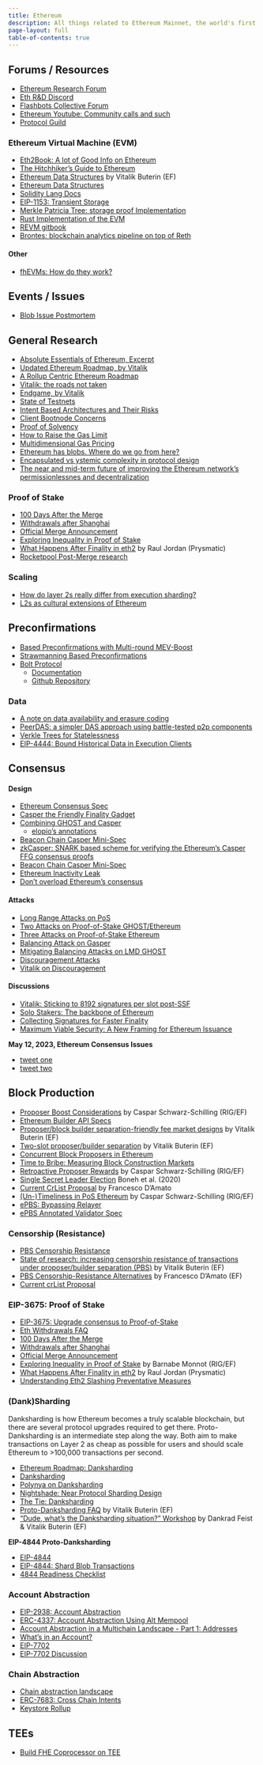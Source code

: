 ```yaml
---
title: Ethereum
description: All things related to Ethereum Mainnet, the world's first Turing-Complete distributed state machine
page-layout: full
table-of-contents: true
---
```



## Forums / Resources 

- [Ethereum Research Forum](https://ethresear.ch/)
- [Eth R&D Discord](https://discord.com/invite/qGpsxSA)
- [Flashbots Collective Forum](https://collective.flashbots.net/)
- [Ethereum Youtube: Community calls and such](https://www.youtube.com/@EthereumProtocol/videos)
- [Protocol Guild](https://protocol-guild.readthedocs.io/en/latest/)


### Ethereum Virtual Machine (EVM)

- [Eth2Book: A lot of Good Info on Ethereum](https://eth2book.info/)
- [The Hitchhiker's Guide to Ethereum](https://members.delphidigital.io/reports/the-hitchhikers-guide-to-ethereum/)
- [Ethereum Data Structures](https://arxiv.org/pdf/2108.05513.pdf) by Vitalik Buterin (EF)
- [Ethereum Data Structures](https://arxiv.org/pdf/2108.05513.pdf)
- [Solidity Lang Docs](https://docs.soliditylang.org/en/v0.8.21/)
- [EIP-1153: Transient Storage](https://eips.ethereum.org/EIPS/eip-1153)
- [Merkle Patricia Tree: storage proof Implementation](https://github.com/mixbytes/zkllvm-mpt-proofs)
- [Rust Implementation of the EVM](https://github.com/bluealloy/revm)
- [REVM gitbook](https://bluealloy.github.io/revm/)
- [Brontes: blockchain analytics pipeline on top of Reth](https://github.com/SorellaLabs/brontes)

#### **Other**

- [fhEVMs: How do they work?](https://medium.com/@whaleslee/fhevms-how-do-they-work-c13ea8a4d4c0)


## Events / Issues

- [Blob Issue Postmortem](https://gist.github.com/benhenryhunter/7b7d9c9e3218aad52f75e3647b83a6cc)






## General Research

- [Absolute Essentials of Ethereum, Excerpt](https://www.routledge.com/Absolute-Essentials-of-Ethereum/Dylan-Ennis/p/book/9781032334189)
- [Updated Ethereum Roadmap, by Vitalik](https://twitter.com/VitalikButerin/status/1466411377107558402?s=20)
- [A Rollup Centric Ethereum Roadmap](https://ethereum-magicians.org/t/a-rollup-centric-ethereum-roadmap/4698)
- [Vitalik: the roads not taken](https://vitalik.ca/general/2022/03/29/road.html)
- [Endgame, by Vitalik](https://vitalik.ca/general/2021/12/06/endgame.html)
- [State of Testnets](https://twitter.com/TimBeiko/status/1628819200696516608?s=20)
- [Intent Based Architectures and Their Risks](https://www.paradigm.xyz/2023/06/intents)
- [Client Bootnode Concerns](https://ethresear.ch/t/execution-consensus-client-bootnodes/14588)
- [Proof of Solvency](https://ethresear.ch/t/snarked-merkle-sum-tree-a-practical-proof-of-solvency-protocol-based-on-vitaliks-proposal/14405)
- [How to Raise the Gas Limit](https://www.paradigm.xyz/2024/03/how-to-raise-the-gas-limit-1)
- [Multidimensional Gas Pricing](https://vitalik.eth.limo/general/2024/05/09/multidim.html)
- [Ethereum has blobs. Where do we go from here?](https://vitalik.eth.limo/general/2024/03/28/blobs.html)
- [Encapsulated vs ystemic complexity in protocol design](https://vitalik.eth.limo/general/2022/02/28/complexity.html)
- [The near and mid-term future of improving the Ethereum network's permissionlessnes and decentralization](https://vitalik.eth.limo/general/2024/05/17/decentralization.html)

### Proof of Stake

- [100 Days After the Merge](https://www.galaxy.com/research/insights/100-days-after-the-merge/)
- [Withdrawals after Shanghai](https://dataalways.substack.com/p/partial-withdrawals-after-the-shanghai)
- [Official Merge Announcement](https://blog.ethereum.org/2022/08/24/mainnet-merge-announcement/)
- [Exploring Inequality in Proof of Stake](https://ethereum.github.io/beaconrunner/notebooks/naiveurn.html)
- [What Happens After Finality in eth2](https://hackmd.io/@prysmaticlabs/finality) by Raul Jordan (Prysmatic)
- [Rocketpool Post-Merge research](https://github.com/rocket-pool/rocketpool-research/tree/master/Post%20Merge)

### Scaling

- [How do layer 2s really differ from execution sharding?](https://vitalik.eth.limo/general/2024/05/23/l2exec.html)
- [L2s as cultural extensions of Ethereum](https://vitalik.eth.limo/general/2024/05/29/l2culture.html)

## Preconfirmations

- [Based Preconfirmations with Multi-round MEV-Boost](https://ethresear.ch/t/based-preconfirmations-with-multi-round-mev-boost/20091)
- [Strawmanning Based Preconfirmations](https://ethresear.ch/t/strawmanning-based-preconfirmations/19695)
- [Bolt Protocol](https://boltprotocol.xyz/)
    - [Documentation](https://chainbound.github.io/bolt-docs/)
    - [Github Repository](https://github.com/chainbound/bolt)

### Data 

- [A note on data availability and erasure coding](https://github.com/ethereum/research/wiki/A-note-on-data-availability-and-erasure-coding)
- [PeerDAS: a simpler DAS approach using battle-tested p2p components](https://ethresear.ch/t/peerdas-a-simpler-das-approach-using-battle-tested-p2p-components/16541)
- [Verkle Trees for Statelessness](https://verkle.info/)
- [EIP-4444: Bound Historical Data in Execution Clients](https://eips.ethereum.org/EIPS/eip-4444)

## Consensus

#### **Design**

- [Ethereum Consensus Spec](https://github.com/ethereum/consensus-specs)
- [Casper the Friendly Finality Gadget](https://arxiv.org/abs/1710.09437)
- [Combining GHOST and Casper](https://arxiv.org/abs/2003.03052)
    - [elopio's annotations](https://elopio.keybase.pub/papers/2020-combining_ghost_and_casper.pdf)
- [Beacon Chain Casper Mini-Spec](https://ethresear.ch/t/beacon-chain-casper-mini-spec/2760/17)
- [zkCasper: SNARK based scheme for verifying the Ethereum's Casper FFG consensus proofs](https://research.polytope.technology/zkcasper)
- [Beacon Chain Casper Mini-Spec](https://ethresear.ch/t/beacon-chain-casper-mini-spec/2760/17)
- [Ethereum Inactivity Leak](https://eth2book.info/capella/part2/incentives/inactivity/)
- [Don't overload Ethereum's consensus](https://vitalik.eth.limo/general/2023/05/21/dont_overload.html)

#### **Attacks**

- [Long Range Attacks on PoS](https://www.youtube.com/watch?v=-uxHoEfxXC4)
- [Two Attacks on Proof-of-Stake GHOST/Ethereum](https://arxiv.org/pdf/2203.01315.pdf)
- [Three Attacks on Proof-of-Stake Ethereum](https://arxiv.org/abs/2110.10086)
- [Balancing Attack on Gasper](https://ethresear.ch/t/a-balancing-attack-on-gasper-the-current-candidate-for-eth2s-beacon-chain/8079)
- [Mitigating Balancing Attacks on LMD GHOST](https://notes.ethereum.org/@vbuterin/lmd_ghost_mitigation)
- [Discouragement Attacks](https://eth2book.info/capella/part2/incentives/rewards/#discouragement-attacks)
- [Vitalik on Discouragement](https://github.com/ethereum/research/blob/master/papers/discouragement/discouragement.pdf)

#### **Discussions**

- [Vitalik: Sticking to 8192 signatures per slot post-SSF](https://ethresear.ch/t/sticking-to-8192-signatures-per-slot-post-ssf-how-and-why/17989)
- [Solo Stakers: The backbone of Ethereum](https://blog.rated.network/blog/solo-stakers)
- [Collecting Signatures for Faster Finality](https://ethresear.ch/t/horn-collecting-signatures-for-faster-finality/14219)
- [Maximum Viable Security: A New Framing for Ethereum Issuance](https://ethresear.ch/t/maximum-viable-security-a-new-framing-for-ethereum-issuance/19992)

**May 12, 2023, Ethereum Consensus Issues**

- [tweet one](https://twitter.com/potuz1/status/1657031082749861891?s=20)
- [tweet two](https://twitter.com/TaylerUSA/status/1656840323392208899)




## Block Production

- [Proposer Boost Considerations](https://notes.ethereum.org/@casparschwa/H1T0k7b85) by Caspar Schwarz-Schilling (RIG/EF)
- [Ethereum Builder API Specs](https://ethereum.github.io/builder-specs/)
- [Proposer/block builder separation-friendly fee market designs](https://ethresear.ch/t/proposer-block-builder-separation-friendly-fee-market-designs/9725) by Vitalik Buterin (EF)
- [Two-slot proposer/builder separation](https://ethresear.ch/t/two-slot-proposer-builder-separation/10980) by Vitalik Buterin (EF)
- [Concurrent Block Proposers in Ethereum](https://ethresear.ch/t/concurrent-block-proposers-in-ethereum/18777)
- [Time to Bribe: Measuring Block Construction Markets](https://eprint.iacr.org/2023/760.pdf)
- [Retroactive Proposer Rewards](https://notes.ethereum.org/@casparschwa/S1vcyXZL9) by Caspar Schwarz-Schilling (RIG/EF)
- [Single Secret Leader Election](https://eprint.iacr.org/2020/025.pdf) Boneh et al. (2020)
- [Current CrList Proposal](https://notes.ethereum.org/@fradamt/H1ZqdtrBF) by Francesco D'Amato
- [(Un-)Timeliness in PoS Ethereum](https://notes.ethereum.org/@casparschwa/ByHu1XZUq) by Caspar Schwarz-Schilling (RIG/EF)
- [ePBS: Bypassing Relayer](https://hackmd.io/@ttsao/bypassing-relayer)
- [ePBS Annotated Validator Spec](https://hackmd.io/@ttsao/epbs-annotated-validator)

### Censorship (Resistance)

- [PBS Censorship Resistance](https://notes.ethereum.org/@vbuterin/pbs_censorship_resistance)
- [State of research: increasing censorship resistance of transactions under proposer/builder separation (PBS)](https://notes.ethereum.org/@vbuterin/pbs_censorship_resistance) by Vitalik Buterin (EF)
- [PBS Censorship-Resistance Alternatives](https://notes.ethereum.org/@fradamt/H1TsYRfJc) by Francesco D'Amato (EF)
- [Current crList Proposal](https://notes.ethereum.org/Dh7NaB59TnuUW5545msDJQ)







### EIP-3675: Proof of Stake

- [EIP-3675: Upgrade consensus to Proof-of-Stake](https://eips.ethereum.org/EIPS/eip-3675)
- [Eth Withdrawals FAQ](https://notes.ethereum.org/@launchpad/withdrawals-faq#ETH-Withdrawals-FAQ)
- [100 Days After the Merge](https://www.galaxy.com/research/insights/100-days-after-the-merge/)
- [Withdrawals after Shanghai](https://dataalways.substack.com/p/partial-withdrawals-after-the-shanghai)
- [Official Merge Announcement](https://blog.ethereum.org/2022/08/24/mainnet-merge-announcement/)
- [Exploring Inequality in Proof of Stake](https://ethereum.github.io/beaconrunner/notebooks/naiveurn.html) by Barnabe Monnot (RIG/EF)
- [What Happens After Finality in eth2](https://hackmd.io/@prysmaticlabs/finality) by Raul Jordan (Prysmatic)
- [Understanding Eth2 Slashing Preventative Measures](https://www.bloxstaking.com/blog/ethereum-2-0/understanding-eth2-slashing-preventative-measures/)

### (Dank)Sharding

Danksharding is how Ethereum becomes a truly scalable blockchain, but there are several protocol upgrades required to get there. Proto-Danksharding is an intermediate step along the way. Both aim to make transactions on Layer 2 as cheap as possible for users and should scale Ethereum to >100,000 transactions per second.

- [Ethereum Roadmap: Danksharding](https://ethereum.org/en/roadmap/danksharding/)
- [Danksharding](https://notes.ethereum.org/@dankrad/new_sharding)
- [Polynya on Danksharding](https://polynya.medium.com/danksharding-36dc0c8067fe)
- [Nightshade: Near Protocol Sharding Design](https://near.org/downloads/Nightshade.pdf)
- [The Tie: Danksharding](https://research.thetie.io/danksharding-ethereums-scalability-killer/)
- [Proto-Danksharding FAQ](https://notes.ethereum.org/@vbuterin/proto_danksharding_faq) by Vitalik Buterin (EF)
- [“Dude, what’s the Danksharding situation?” Workshop](https://youtu.be/e9oudTr5BE4) by Dankrad Feist & Vitalik Buterin (EF)

**EIP-4844 Proto-Danksharding**

- [EIP-4844](https://eips.ethereum.org/EIPS/eip-4844)
- [EIP-4844: Shard Blob Transactions](https://eips.ethereum.org/EIPS/eip-4844)
- [4844 Readiness Checklist](https://github.com/ethereum/pm/blob/master/Breakout-Room/4844-readiness-checklist.md#client-implementation-status)

### Account Abstraction

- [EIP-2938: Account Abstraction](https://eips.ethereum.org/EIPS/eip-2938)
- [ERC-4337: Account Abstraction Using Alt Mempool](https://eips.ethereum.org/EIPS/eip-4337)
- [Account Abstraction in a Multichain Landscape - Part 1: Addresses](https://safe.mirror.xyz/4GcGAOFno-suTCjBewiYH4k4yXPDdIukC5woO5Bjc4w)
- [What's in an Account?](https://erc4337.mirror.xyz/vYwclVbG6CR1o8DOCWDj8cFVfFSJ07FhWTDgQ5NQROY)
- [EIP-7702](https://github.com/ethereum/EIPs/blob/9e04cf1094eae64172ce04e0a04ec40f1edbdc5d/EIPS/eip-7702.md)
- [EIP-7702 Discussion](https://ethereum-magicians.org/t/eip-set-eoa-account-code-for-one-transaction/19923)


### Chain Abstraction

- [Chain abstraction landscape](https://newsletter.asxn.xyz/p/chain-abstraction-landscape)
- [ERC-7683: Cross Chain Intents](https://www.erc7683.org/)
- [Keystore Rollup](https://safe.global/blog/keystore-rollup-smart-account-interoperability)




 




## TEEs

- [Build FHE Coprocessor on TEE](https://collective.flashbots.net/t/build-fhe-coprocessor-on-tee/3697)
